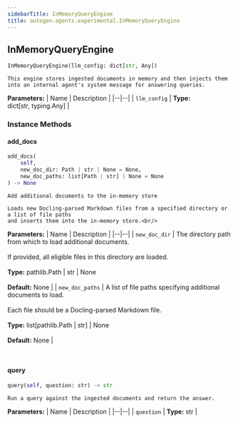 ```yaml
---
sidebarTitle: InMemoryQueryEngine
title: autogen.agents.experimental.InMemoryQueryEngine
---
```

<h2 id="autogen.agents.experimental.InMemoryQueryEngine" class="doc doc-heading">
    <code class="doc-symbol doc-symbol-heading doc-symbol-class"></code>
    <span class="doc doc-object-name doc-class-name">InMemoryQueryEngine</span>
</h2>

```python
InMemoryQueryEngine(llm_config: dict[str, Any])
```

    This engine stores ingested documents in memory and then injects them into an internal agent's system message for answering queries.

<b>Parameters:</b>
| Name | Description |
|--|--|
| `llm_config` | **Type:** dict[str, typing.Any] |

### Instance Methods

<code class="doc-symbol doc-symbol-heading doc-symbol-method"></code>
#### add_docs

```python
add_docs(
    self,
    new_doc_dir: Path | str | None = None,
    new_doc_paths: list[Path | str] | None = None
) -> None
```

    Add additional documents to the in-memory store
    
    Loads new Docling-parsed Markdown files from a specified directory or a list of file paths
    and inserts them into the in-memory store.<br/>

<b>Parameters:</b>
| Name | Description |
|--|--|
| `new_doc_dir` | The directory path from which to load additional documents.<br/><br/>If provided, all eligible files in this directory are loaded.<br/><br/>**Type:** pathlib.Path \| str \| None<br/><br/>**Default:** None |
| `new_doc_paths` | A list of file paths specifying additional documents to load.<br/><br/>Each file should be a Docling-parsed Markdown file.<br/><br/>**Type:** list[pathlib.Path \| str] \| None<br/><br/>**Default:** None |

<br />

<code class="doc-symbol doc-symbol-heading doc-symbol-method"></code>
#### query

```python
query(self, question: str) -> str
```

    Run a query against the ingested documents and return the answer.

<b>Parameters:</b>
| Name | Description |
|--|--|
| `question` | **Type:** str |

<br />